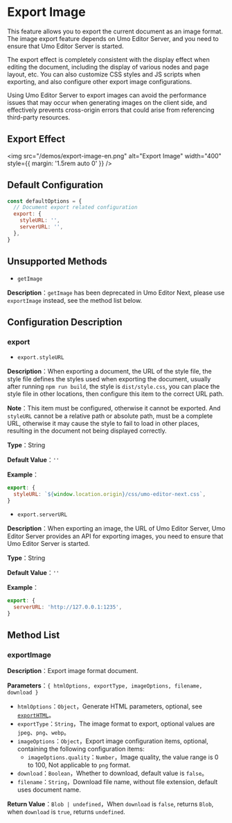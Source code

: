 # Export Image

This feature allows you to export the current document as an image format. The image export feature depends on Umo Editor Server, and you need to ensure that Umo Editor Server is started.

The export effect is completely consistent with the display effect when editing the document, including the display of various nodes and page layout, etc. You can also customize CSS styles and JS scripts when exporting, and also configure other export image configurations.

Using Umo Editor Server to export images can avoid the performance issues that may occur when generating images on the client side, and effectively prevents cross-origin errors that could arise from referencing third-party resources.

## Export Effect

<img src="/demos/export-image-en.png" alt="Export Image" width="400" style={{ margin: '1.5rem auto 0' }} />

## Default Configuration

``` js
const defaultOptions = {
  // Document export related configuration
  export: {
    styleURL: '',
    serverURL: '',
  },
}
```

## Unsupported Methods

- `getImage`

**Description**：`getImage` has been deprecated in Umo Editor Next, please use `exportImage` instead, see the method list below.

## Configuration Description

### export

- `export.styleURL`

**Description**：When exporting a document, the URL of the style file, the style file defines the styles used when exporting the document, usually after running `npm run build`, the style is `dist/style.css`, you can place the style file in other locations, then configure this item to the correct URL path.

**Note**：This item must be configured, otherwise it cannot be exported. And `styleURL` cannot be a relative path or absolute path, must be a complete URL, otherwise it may cause the style to fail to load in other places, resulting in the document not being displayed correctly.

**Type**：String

**Default Value**：`''`

**Example**：

``` js
export: {
  styleURL: `${window.location.origin}/css/umo-editor-next.css`,
}
```

- `export.serverURL`

**Description**：When exporting an image, the URL of Umo Editor Server, Umo Editor Server provides an API for exporting images, you need to ensure that Umo Editor Server is started.

**Type**：String

**Default Value**：`''`

**Example**：

``` js
export: {
  serverURL: 'http://127.0.0.1:1235',
}
```

## Method List

### exportImage

**Description**：Export image format document.

**Parameters**：`{ htmlOptions, exportType, imageOptions, filename, download }`

- `htmlOptions`：`Object`，Generate HTML parameters, optional, see [`exportHTML`](./export-html#exporthtml)。
- `exportType`：`String`，The image format to export, optional values are `jpeg`、`png`、`webp`。
- `imageOptions`：`Object`，Export image configuration items, optional, containing the following configuration items:
  - `imageOptions.quality`：`Number`，Image quality, the value range is 0 to 100, Not applicable to `png` format.
- `download`：`Boolean`，Whether to download, default value is `false`。
- `filename`：`String`，Download file name, without file extension, default uses document name.

**Return Value**：`Blob | undefined`，When `download` is `false`, returns `Blob`, when `download` is `true`, returns `undefined`.
